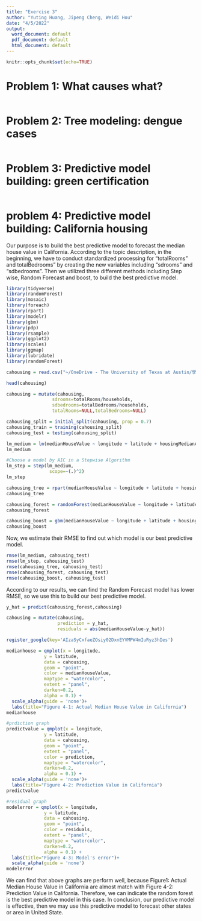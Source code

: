 ```yaml
---
title: "Exercise 3"
author: "Yuting Huang, Jipeng Cheng, Weidi Hou"
date: "4/5/2022"
output:
  word_document: default
  pdf_document: default
  html_document: default
---
```


```r
knitr::opts_chunk$set(echo=TRUE)
```

# Problem 1: What causes what?
 

```r

```



# Problem 2: Tree modeling: dengue cases

```r

```

# Problem 3: Predictive model building: green certification

```r

```

# problem 4: Predictive model building: California housing

Our purpose is to build the best predictive model to forecast the median house value in California. According to the topic description, in the beginning, we have to conduct standardized processing for "totalRooms" and  totalBedrooms" by creating the new variables including "sdrooms" and "sdbedrooms". Then we utilized three different methods including Step wise, Random Forecast and boost, to build the best predictive model. 


```r
library(tidyverse)
library(randomForest)
library(mosaic)
library(foreach)
library(rpart)
library(modelr)
library(gbm)
library(pdp)
library(rsample)
library(ggplot2)
library(scales)
library(ggmap)
library(lubridate)
library(randomForest)

cahousing = read.csv("~/OneDrive - The University of Texas at Austin/學習小札/2020 UTAustin/2022 Sp_Data Mining & Stat Learning/Homework3/CAhousing.csv")

head(cahousing)

cahousing = mutate(cahousing,
                 sdrooms=totalRooms/households,
                 sdbedrooms=totalBedrooms/households,
                 totalRooms=NULL,totalBedrooms=NULL)

cahousing_split = initial_split(cahousing, prop = 0.7)
cahousing_train = training(cahousing_split)
cahousing_test = testing(cahousing_split)

lm_medium = lm(medianHouseValue ~ longitude + latitude + housingMedianAge + sdrooms + sdbedrooms + population + medianIncome, data=cahousing_train)
lm_medium

#Choose a model by AIC in a Stepwise Algorithm
lm_step = step(lm_medium, 
                scope=~(.)^2)
lm_step

cahousing_tree = rpart(medianHouseValue ~ longitude + latitude + housingMedianAge + sdrooms + sdbedrooms + population + medianIncome, data=cahousing_train, control = rpart.control(cp = 0.00001))
cahousing_tree

cahousing_forest = randomForest(medianHouseValue ~ longitude + latitude + housingMedianAge + sdrooms + sdbedrooms + population + medianIncome, data=cahousing_train, importance=TRUE)
cahousing_forest

cahousing_boost = gbm(medianHouseValue ~ longitude + latitude + housingMedianAge + sdrooms + sdbedrooms + population + medianIncome, data=cahousing_train)
cahousing_boost
```

Now, we estimate their RMSE to find out which model is our best predictive model.

```r
rmse(lm_medium, cahousing_test)
rmse(lm_step, cahousing_test)
rmse(cahousing_tree, cahousing_test)
rmse(cahousing_forest, cahousing_test)
rmse(cahousing_boost, cahousing_test)
```

According to our results, we can find the Random Forecast model has lower RMSE, so we use this to build our best predictive model.

```r
y_hat = predict(cahousing_forest,cahousing)

cahousing = mutate(cahousing,
                   prediction = y_hat,
                   residuals = abs(medianHouseValue-y_hat))

register_google(key='AIzaSyCxfaeZOsiy02DxnEYVMPW4mIuRyz3hIes')

medianhouse = qmplot(x = longitude, 
              y = latitude, 
              data = cahousing, 
              geom = "point", 
              color = medianHouseValue,
              maptype = "watercolor",
              extent = "panel",
              darken=0.2,
              alpha = 0.1) +
  scale_alpha(guide = 'none')+
  labs(title="Figure 4-1: Actual Median House Value in California")
medianhouse

#prdiction graph
predictvalue = qmplot(x = longitude, 
              y = latitude, 
              data = cahousing, 
              geom = "point", 
              extent = "panel",
              color = prediction,
              maptype = "watercolor",
              darken=0.2,
              alpha = 0.1) +
  scale_alpha(guide = 'none')+
  labs(title="Figure 4-2: Prediction Value in California")
predictvalue

#residual graph
modelerror = qmplot(x = longitude, 
              y = latitude, 
              data = cahousing, 
              geom = "point", 
              color = residuals,
              extent = "panel",
              maptype = "watercolor",
              darken=0.2,
              alpha = 0.1) +
  labs(title="Figure 4-3: Model's error")+
  scale_alpha(guide = 'none')
modelerror
```

We can find that above graphs are perform well, because Figure1: Actual Median House Value in California are almost match with Figure 4-2: Prediction Value in California. Therefore, we can indicate the random forest is the best predictive model in this case. In conclusion, our predictive model is effective, then we may use this predictive model to forecast other states or area in United State.
